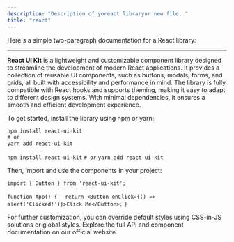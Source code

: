 ```yaml
---
description: "Description of yoreact libraryur new file. "
title: "react"
---
```


Here's a simple two-paragraph documentation for a React library:

***

**React UI Kit** is a lightweight and customizable component library designed to streamline the development of modern React applications. It provides a collection of reusable UI components, such as buttons, modals, forms, and grids, all built with accessibility and performance in mind. The library is fully compatible with React hooks and supports theming, making it easy to adapt to different design systems. With minimal dependencies, it ensures a smooth and efficient development experience.

To get started, install the library using npm or yarn:

```javascript
npm install react-ui-kit
# or
yarn add react-ui-kit
```

`npm install react-ui-kit`
`# or`
`yarn add react-ui-kit`

Then, import and use the components in your project:

`import { Button } from 'react-ui-kit';`

`function App() {`
`  return <Button onClick={() => alert('Clicked!')}>Click Me</Button>;`
`}`


For further customization, you can override default styles using CSS-in-JS solutions or global styles. Explore the full API and component documentation on our official website.
